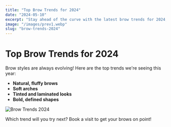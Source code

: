 ---
title: "Top Brow Trends for 2024"
date: "2024-05-10"
excerpt: "Stay ahead of the curve with the latest brow trends for 2024, from natural arches to bold statements."
image: "/images/prev1.webp"
slug: "brow-trends-2024"
---

# Top Brow Trends for 2024

Brow styles are always evolving! Here are the top trends we're seeing this year:

- **Natural, fluffy brows**
- **Soft arches**
- **Tinted and laminated looks**
- **Bold, defined shapes**

![Brow Trends 2024](/images/prev1.webp)

Which trend will you try next? Book a visit to get your brows on point! 
